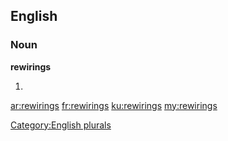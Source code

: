 ==English==

===Noun===
'''rewirings'''

# {{plural of|[[rewiring]]}}

[[Category:English plurals]]

[[ar:rewirings]]
[[fr:rewirings]]
[[ku:rewirings]]
[[my:rewirings]]